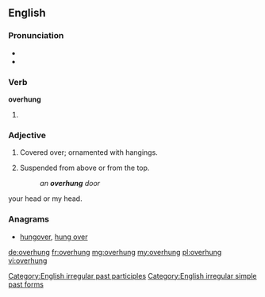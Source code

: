 ==English==

===Pronunciation===
* {{IPA|/ˈoverhʌŋ/}}
* {{audio|en-us-overhung.ogg|Audio (US)|lang=en}}

===Verb===
'''overhung'''

# {{en-past of|overhang}}

===Adjective===
{{en-adj|-}}

# Covered over; ornamented with hangings.
#: {{rfquotek|Carlyle}}
# Suspended from above or from the top.
#: ''an '''overhung''' door''


your head or my head.

===Anagrams===
* [[hungover#English|hungover]], [[hung over#English|hung over]]

[[Category:English irregular past participles]]
[[Category:English irregular simple past forms]]

[[de:overhung]]
[[fr:overhung]]
[[mg:overhung]]
[[my:overhung]]
[[pl:overhung]]
[[vi:overhung]]